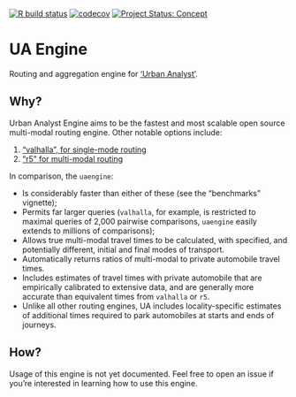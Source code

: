 [![R build status](https://github.com/UrbanAnalyst/uaengine/workflows/R-CMD-check/badge.svg)](https://github.com/UrbanAnalyst/uaengine/actions?query=workflow%3AR-CMD-check)
[![codecov](https://codecov.io/gh/UrbanAnalyst/uaengine/branch/main/graph/badge.svg)](https://app.codecov.io/gh/UrbanAnalyst/uaengine)
[![Project Status: Concept](https://www.repostatus.org/badges/latest/concept.svg)](https://www.repostatus.org/#concept)

# UA Engine

Routing and aggregation engine for ['Urban Analyst'](https://www.urbananalyst.city/).

## Why?

Urban Analyst Engine aims to be the fastest and most scalable open source
multi-modal routing engine. Other notable options include:

1. ["valhalla", for single-mode routing](https://github.com/valhalla/valhalla)
2. ["r5" for multi-modal routing](https://github.com/conveyal/r5)

In comparison, the `uaengine`:

- Is considerably faster than either of these (see the "benchmarks" vignette);
- Permits far larger queries (`valhalla`, for example, is restricted to maximal
  queries of 2,000 pairwise comparisons, `uaengine` easily extends to
  millions of comparisons);
- Allows true multi-modal travel times to be calculated, with specified, and
  potentially different, initial and final modes of transport.
- Automatically returns ratios of multi-modal to private automobile travel
  times.
- Includes estimates of travel times with private automobile that are
  empirically calibrated to extensive data, and are generally more accurate
  than equivalent times from `valhalla` or `r5`.
- Unlike all other routing engines, UA includes locality-specific estimates of
  additional times required to park automobiles at starts and ends of journeys.

## How?

Usage of this engine is not yet documented. Feel free to open an issue if
you're interested in learning how to use this engine.
